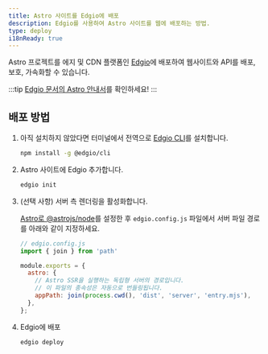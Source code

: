 ```yaml
---
title: Astro 사이트를 Edgio에 배포
description: Edgio를 사용하여 Astro 사이트를 웹에 배포하는 방법.
type: deploy
i18nReady: true
---
```


Astro 프로젝트를 에지 및 CDN 플랫폼인 [Edgio](https://www.edg.io/)에 배포하여 웹사이트와 API를 배포, 보호, 가속화할 수 있습니다.

:::tip
[Edgio 문서의 Astro 안내서](https://docs.edg.io/guides/astro)를 확인하세요!
:::

## 배포 방법

1. 아직 설치하지 않았다면 터미널에서 전역으로 [Edgio CLI](https://docs.edg.io/guides/cli)를 설치합니다.

    ```bash
    npm install -g @edgio/cli
    ```

2. Astro 사이트에 Edgio 추가합니다.

    ```bash
    edgio init
    ```

3. (선택 사항) 서버 측 렌더링을 활성화합니다.

    [Astro로 @astrojs/node](/ko/guides/integrations-guide/node/)를 설정한 후 `edgio.config.js` 파일에서 서버 파일 경로를 아래와 같이 지정하세요.

    ```js ins={2,5-9}
    // edgio.config.js
    import { join } from 'path'

    module.exports = {
      astro: {
        // Astro SSR을 실행하는 독립형 서버의 경로입니다.
        // 이 파일의 종속성은 자동으로 번들링됩니다.
        appPath: join(process.cwd(), 'dist', 'server', 'entry.mjs'),
      },
    };
    ```

4. Edgio에 배포

    ```bash
    edgio deploy
    ```
